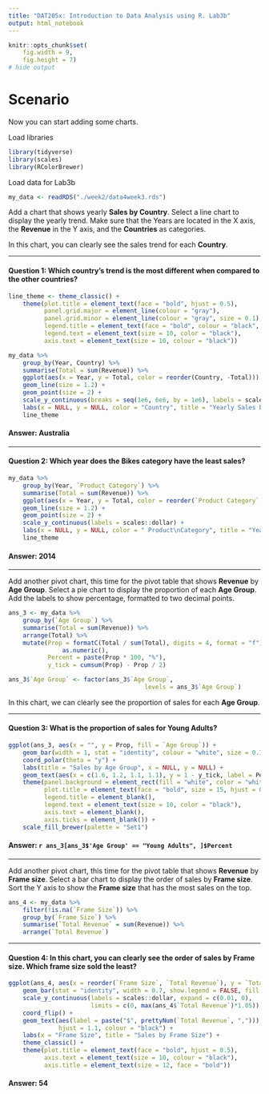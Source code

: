 ```yaml
---
title: "DAT205x: Introduction to Data Analysis using R. Lab3b"
output: html_notebook
---
```


```r
knitr::opts_chunk$set(
    fig.width = 9,
    fig.height = 7)
# hide output
```

# Scenario

Now you can start adding some charts.

Load libraries
```r
library(tidyverse)
library(scales)
library(RColorBrewer)
```
Load data for Lab3b
```r
my_data <- readRDS("./week2/data4week3.rds")
```
Add a chart that shows yearly **Sales by Country**. Select a line chart to display the yearly trend. Make sure that the Years are located in the X axis, the **Revenue** in the Y axis, and the **Countries** as categories.

In this chart, you can clearly see the sales trend for each **Country**.

---

#### **Question 1:** Which country’s trend is the most different when compared to the other countries?
```r
line_theme <- theme_classic() +
    theme(plot.title = element_text(face = "bold", hjust = 0.5),
          panel.grid.major = element_line(colour = "gray"),
          panel.grid.minor = element_line(colour = "gray", size = 0.1),
          legend.title = element_text(face = "bold", colour = "black", size = 12),
          legend.text = element_text(size = 10, color = "black"),
          axis.text = element_text(size = 10, colour = "black"))
```

```r
my_data %>%
    group_by(Year, Country) %>%
    summarise(Total = sum(Revenue)) %>%
    ggplot(aes(x = Year, y = Total, color = reorder(Country, -Total))) +
    geom_line(size = 1.2) +
    geom_point(size = 2) +
    scale_y_continuous(breaks = seq(1e6, 6e6, by = 1e6), labels = scales::dollar) +
    labs(x = NULL, y = NULL, color = "Country", title = "Yearly Sales by Country") +
    line_theme
```

#### **Answer:** Australia

---

#### **Question 2:** Which year does the Bikes category have the least sales?  
```r
my_data %>%
    group_by(Year, `Product Category`) %>%
    summarise(Total = sum(Revenue)) %>%
    ggplot(aes(x = Year, y = Total, color = reorder(`Product Category`,- Total))) +
    geom_line(size = 1.2) +
    geom_point(size = 2) +
    scale_y_continuous(labels = scales::dollar) +
    labs(x = NULL, y = NULL, color = " Product\nCategory", title = "Yearly Sales by Category") +
    line_theme
```
  
#### **Answer:** 2014

---

Add another pivot chart, this time for the pivot table that shows **Revenue** by **Age Group**. Select a pie chart to display the proportion of each **Age Group**. Add the labels to show percentage, formatted to two decimal points.  
```r
ans_3 <- my_data %>%
    group_by(`Age Group`) %>%
    summarise(Total = sum(Revenue)) %>%
    arrange(Total) %>%
    mutate(Prop = formatC(Total / sum(Total), digits = 4, format = "f") %>%
               as.numeric(),
           Percent = paste(Prop * 100, "%"),
           y_tick = cumsum(Prop) - Prop / 2)

ans_3$`Age Group` <- factor(ans_3$`Age Group`,
                                      levels = ans_3$`Age Group`)
```

In this chart, we can clearly see the proportion of sales for each **Age Group**.

---  

#### **Question 3:** What is the proportion of sales for Young Adults?
```r
ggplot(ans_3, aes(x = "", y = Prop, fill = `Age Group`)) +
    geom_bar(width = 1, stat = "identity", colour = "white", size = 0.7) +
    coord_polar(theta = "y") +
    labs(title = "Sales by Age Group", x = NULL, y = NULL) +
    geom_text(aes(x = c(1.6, 1.2, 1.1, 1.1), y = 1 - y_tick, label = Percent), size = 7) +
    theme(panel.background = element_rect(fill = "white", color = "white"),
          plot.title = element_text(face = "bold", size = 15, hjust = 0.5),
          legend.title = element_blank(),
          legend.text = element_text(size = 10, color = "black"),
          axis.text = element_blank(),
          axis.ticks = element_blank()) +
    scale_fill_brewer(palette = "Set1")
```

#### **Answer:** `r ans_3[ans_3$'Age Group' == "Young Adults", ]$Percent`

---

Add another pivot chart, this time for the pivot table that shows **Revenue** by **Frame size**. Select a bar chart to display the order of sales by **Frame size**. Sort the Y axis to show the **Frame size** that has the most sales on the top.  
```r
ans_4 <- my_data %>%
    filter(!is.na(`Frame Size`)) %>%
    group_by(`Frame Size`) %>%
    summarise(`Total Revenue` = sum(Revenue)) %>%
    arrange(`Total Revenue`)
```

---

#### **Question 4:** In this chart, you can clearly see the order of sales by Frame size. Which frame size sold the least?
```r
ggplot(ans_4, aes(x = reorder(`Frame Size`, `Total Revenue`), y = `Total Revenue`)) +
    geom_bar(stat = "identity", width = 0.7, show.legend = FALSE, fill = "tomato2") +
    scale_y_continuous(labels = scales::dollar, expand = c(0.01, 0),
                       limits = c(0, max(ans_4$`Total Revenue`)*1.05)) +
    coord_flip() +
    geom_text(aes(label = paste("$", prettyNum(`Total Revenue`, ","))),
              hjust = 1.1, colour = "black") +
    labs(x = "Frame Size", title = "Sales by Frame Size") +
    theme_classic() +
    theme(plot.title = element_text(face = "bold", hjust = 0.5),
          axis.text = element_text(size = 10, colour = "black"),
          axis.title = element_text(size = 12, face = "bold"))
```

#### **Answer:** 54